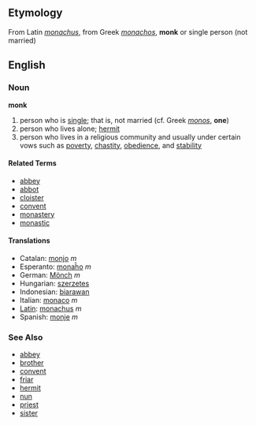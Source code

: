 ==Etymology==
From Latin ''[[monachus]]'', from Greek ''[[monachos]]'', '''monk''' or single person (not married)

==English==

===Noun===
'''monk'''

# person who is [[single]]; that is, not married (cf. Greek ''[[monos]]'', '''one''')
# person who lives alone; [[hermit]]
# person who lives in a religious community and usually under certain vows such as [[poverty]], [[chastity]], [[obedience]], and [[stability]]

====Related Terms====
*[[abbey]]
*[[abbot]]
*[[cloister]]
*[[convent]]
*[[monastery]]
*[[monastic]]

====Translations====
*Catalan: [[monjo]] ''m''
*Esperanto: [[monaĥo]] ''m''
*German: [[Mönch]] ''m''
*Hungarian: [[szerzetes]]
*Indonesian: [[biarawan]]
*Italian: [[monaco]] ''m''
*[[Latin]]: [[monachus]] ''m''
*Spanish: [[monje]] ''m''

===See Also===
*[[abbey]]
*[[brother]]
*[[convent]]
*[[friar]]
*[[hermit]]
*[[nun]]
*[[priest]]
*[[sister]]